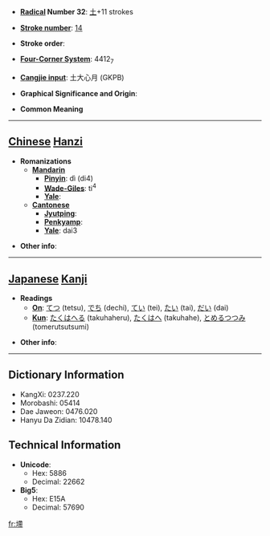 * '''[[Wiktionary:Chinese radical index| Radical]] Number 32''': [[Wiktionary:Chinese radical index 土|土]]+11 strokes

* '''[[Wiktionary:Chinese total strokes index|Stroke number]]''': [[Wiktionary:Chinese total strokes index 14|14]]

* '''Stroke order''': 

* '''[[Wiktionary:Chinese four corner index|Four-Corner System]]''': 4412<sub>7</sub>

* '''[[Wiktionary:Chinese Cangjie index|Cangjie input]]''': 土大心月 (GKPB)

* '''Graphical Significance and Origin''': 

* '''Common Meaning'''

----

== [[Chinese]] [[Hanzi]] ==

* '''Romanizations'''
** '''[[Mandarin]]'''
*** '''[[Pinyin]]''': dì (di4)
*** '''[[Wade-Giles]]''': ti<sup>4</sup>
*** '''[[Yale]]''': 
** '''[[Cantonese]]'''
*** '''[[Jyutping]]''':
*** '''[[Penkyamp]]''': 
*** '''[[Yale]]''': dai3

* '''Other info''': 

----

== [[Japanese]] [[Kanji]] ==

* '''Readings'''
** '''[[On]]''': [[てつ]] (tetsu), [[でち]] (dechi), [[てい]] (tei), [[たい]] (tai), [[だい]] (dai)
** '''[[Kun]]''': [[たくはへる]] (takuhaheru), [[たくはへ]] (takuhahe), [[とめるつつみ]] (tomerutsutsumi)

* '''Other info''':  

----

== Dictionary Information ==

* KangXi: 0237.220
* Morobashi: 05414
* Dae Jaweon: 0476.020
* Hanyu Da Zidian: 10478.140

== Technical Information ==

* '''Unicode''':
** Hex: 5886
** Decimal: 22662
* '''Big5''':
** Hex: E15A
** Decimal: 57690

[[fr:墆]]